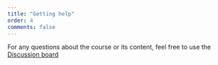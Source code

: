 ```yaml
---
title: "Getting help"
order: 4
comments: false
---
```


For any questions about the course or its content, feel free to use the <a href="https://github.com/nfidd/EMBL-EBI/discussions">Discussion
  board</a>
